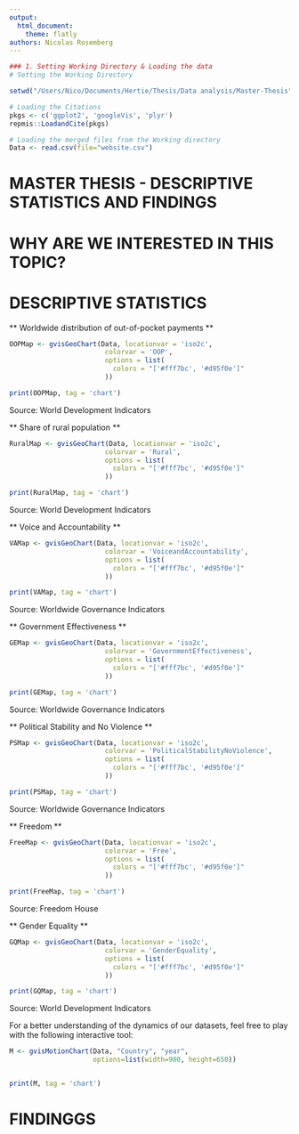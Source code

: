 ```yaml
---
output: 
  html_document: 
    theme: flatly
authors: Nicolas Rosemberg
---
```


```r

### 1. Setting Working Directory & Loading the data
# Setting the Working Directory

setwd("/Users/Nico/Documents/Hertie/Thesis/Data analysis/Master-Thesis")

# Loading the Citations
pkgs <- c('ggplot2', 'googleVis', 'plyr')
repmis::LoadandCite(pkgs)

# Loading the merged files from the Working directory
Data <- read.csv(file="website.csv")


```

# MASTER THESIS - DESCRIPTIVE STATISTICS AND FINDINGS



# WHY ARE WE INTERESTED IN THIS TOPIC?  

# DESCRIPTIVE STATISTICS


** Worldwide distribution of out-of-pocket payments **

```r
OOPMap <- gvisGeoChart(Data, locationvar = 'iso2c',
                        colorvar = 'OOP',
                        options = list(
                          colors = "['#fff7bc', '#d95f0e']"
                        ))

print(OOPMap, tag = 'chart')
```
Source: World Development Indicators
 
** Share of rural population **
```r
RuralMap <- gvisGeoChart(Data, locationvar = 'iso2c',
                        colorvar = 'Rural',
                        options = list(
                          colors = "['#fff7bc', '#d95f0e']"
                        ))

print(RuralMap, tag = 'chart')
```
Source: World Development Indicators 

** Voice and Accountability **
```r
VAMap <- gvisGeoChart(Data, locationvar = 'iso2c',
                        colorvar = 'VoiceandAccountability',
                        options = list(
                          colors = "['#fff7bc', '#d95f0e']"
                        ))

print(VAMap, tag = 'chart')
```
Source: Worldwide Governance Indicators 

** Government Effectiveness **
```r
GEMap <- gvisGeoChart(Data, locationvar = 'iso2c',
                        colorvar = 'GovernmentEffectiveness',
                        options = list(
                          colors = "['#fff7bc', '#d95f0e']"
                        ))

print(GEMap, tag = 'chart')
```
Source: Worldwide Governance Indicators 

** Political Stability and No Violence **
```r
PSMap <- gvisGeoChart(Data, locationvar = 'iso2c',
                        colorvar = 'PoliticalStabilityNoViolence',
                        options = list(
                          colors = "['#fff7bc', '#d95f0e']"
                        ))

print(PSMap, tag = 'chart')
```
Source: Worldwide Governance Indicators 

** Freedom **
```r
FreeMap <- gvisGeoChart(Data, locationvar = 'iso2c',
                        colorvar = 'Free',
                        options = list(
                          colors = "['#fff7bc', '#d95f0e']"
                        ))

print(FreeMap, tag = 'chart')
```
Source: Freedom House

** Gender Equality **
```r
GQMap <- gvisGeoChart(Data, locationvar = 'iso2c',
                        colorvar = 'GenderEquality',
                        options = list(
                          colors = "['#fff7bc', '#d95f0e']"
                        ))

print(GQMap, tag = 'chart')
```
Source: World Development Indicators
 
 
For a better understanding of the dynamics of our datasets, feel free to play with the following interactive tool: 

```r

M <- gvisMotionChart(Data, "Country", "year",
                     options=list(width=900, height=650))


print(M, tag = 'chart')

```




# FINDINGGS



